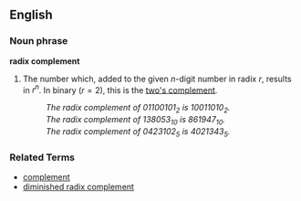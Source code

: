 ==English==

===Noun phrase===
'''radix complement'''

# The number which, added to the given ''n''-digit number in radix ''r'', results in <math>r^n</math>. In binary (<math>r=2</math>), this is the [[two's complement]].
#: ''The radix complement of <math>01100101_2</math> is <math>10011010_2</math>.''
#: ''The radix complement of <math>138053_{10}</math> is <math>861947_{10}</math>.''
#: ''The radix complement of <math>0423102_5</math> is <math>4021343_5</math>.''

===Related Terms===
* [[complement]]
* [[diminished radix complement]]